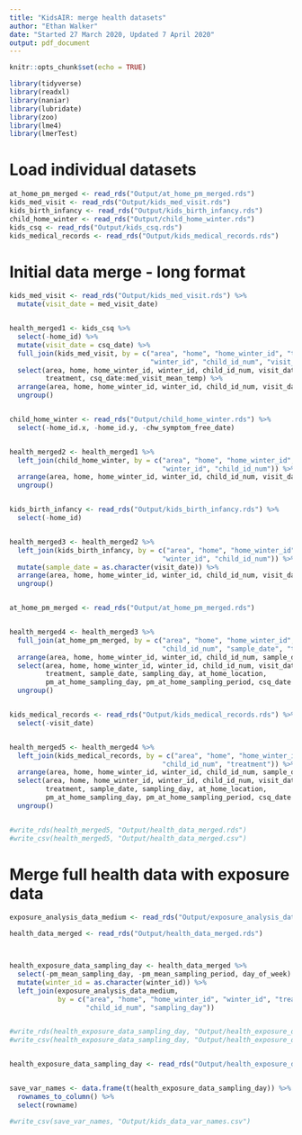 ```yaml
---
title: "KidsAIR: merge health datasets"
author: "Ethan Walker"
date: "Started 27 March 2020, Updated 7 April 2020"
output: pdf_document
---
```


```r
knitr::opts_chunk$set(echo = TRUE)
```

```r
library(tidyverse)
library(readxl)
library(naniar)
library(lubridate)
library(zoo)
library(lme4)
library(lmerTest)
```

# Load individual datasets
```r
at_home_pm_merged <- read_rds("Output/at_home_pm_merged.rds")
kids_med_visit <- read_rds("Output/kids_med_visit.rds")
kids_birth_infancy <- read_rds("Output/kids_birth_infancy.rds")
child_home_winter <- read_rds("Output/child_home_winter.rds")
kids_csq <- read_rds("Output/kids_csq.rds")
kids_medical_records <- read_rds("Output/kids_medical_records.rds")
```


# Initial data merge - long format
```r
kids_med_visit <- read_rds("Output/kids_med_visit.rds") %>% 
  mutate(visit_date = med_visit_date) 


health_merged1 <- kids_csq %>% 
  select(-home_id) %>% 
  mutate(visit_date = csq_date) %>% 
  full_join(kids_med_visit, by = c("area", "home", "home_winter_id", "treatment",
                                   "winter_id", "child_id_num", "visit_date")) %>% 
  select(area, home, home_winter_id, winter_id, child_id_num, visit_date,
         treatment, csq_date:med_visit_mean_temp) %>% 
  arrange(area, home, home_winter_id, winter_id, child_id_num, visit_date) %>% 
  ungroup()


child_home_winter <- read_rds("Output/child_home_winter.rds") %>% 
  select(-home_id.x, -home_id.y, -chw_symptom_free_date)


health_merged2 <- health_merged1 %>% 
  left_join(child_home_winter, by = c("area", "home", "home_winter_id", "treatment",
                                      "winter_id", "child_id_num")) %>% 
  arrange(area, home, home_winter_id, winter_id, child_id_num, visit_date) %>% 
  ungroup()


kids_birth_infancy <- read_rds("Output/kids_birth_infancy.rds") %>% 
  select(-home_id)


health_merged3 <- health_merged2 %>% 
  left_join(kids_birth_infancy, by = c("area", "home", "home_winter_id", "treatment",
                                      "winter_id", "child_id_num")) %>% 
  mutate(sample_date = as.character(visit_date)) %>% 
  arrange(area, home, home_winter_id, winter_id, child_id_num, visit_date) %>% 
  ungroup()


at_home_pm_merged <- read_rds("Output/at_home_pm_merged.rds") 


health_merged4 <- health_merged3 %>% 
  full_join(at_home_pm_merged, by = c("area", "home", "home_winter_id", "winter_id", 
                                      "child_id_num", "sample_date", "treatment")) %>% 
  arrange(area, home, home_winter_id, winter_id, child_id_num, sample_date) %>% 
  select(area, home, home_winter_id, winter_id, child_id_num, visit_date,
         treatment, sample_date, sampling_day, at_home_location, 
         pm_at_home_sampling_day, pm_at_home_sampling_period, csq_date:at_home) %>% 
  ungroup()


kids_medical_records <- read_rds("Output/kids_medical_records.rds") %>% 
  select(-visit_date)


health_merged5 <- health_merged4 %>% 
  left_join(kids_medical_records, by = c("area", "home", "home_winter_id", "winter_id", 
                                      "child_id_num", "treatment")) %>% 
  arrange(area, home, home_winter_id, winter_id, child_id_num, sample_date) %>% 
  select(area, home, home_winter_id, winter_id, child_id_num, visit_date,
         treatment, sample_date, sampling_day, at_home_location, 
         pm_at_home_sampling_day, pm_at_home_sampling_period, csq_date:med_rec_comments) %>% 
  ungroup() 


#write_rds(health_merged5, "Output/health_data_merged.rds")
#write_csv(health_merged5, "Output/health_data_merged.csv")
```


# Merge full health data with exposure data
```r
exposure_analysis_data_medium <- read_rds("Output/exposure_analysis_data_medium.rds") 

health_data_merged <- read_rds("Output/health_data_merged.rds")



health_exposure_data_sampling_day <- health_data_merged %>% 
  select(-pm_mean_sampling_day, -pm_mean_sampling_period, day_of_week) %>% 
  mutate(winter_id = as.character(winter_id)) %>% 
  left_join(exposure_analysis_data_medium,
            by = c("area", "home", "home_winter_id", "winter_id", "treatment",
                   "child_id_num", "sampling_day"))


#write_rds(health_exposure_data_sampling_day, "Output/health_exposure_data_sampling_day.rds")
#write_csv(health_exposure_data_sampling_day, "Output/health_exposure_data_sampling_day.csv")


health_exposure_data_sampling_day <- read_rds("Output/health_exposure_data_sampling_day.rds")


save_var_names <- data.frame(t(health_exposure_data_sampling_day)) %>% 
  rownames_to_column() %>% 
  select(rowname)

#write_csv(save_var_names, "Output/kids_data_var_names.csv")
```

